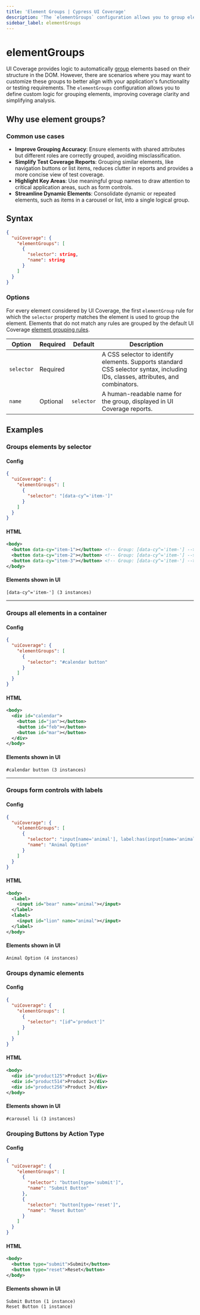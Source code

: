 ```yaml
---
title: 'Element Groups | Cypress UI Coverage'
description: 'The `elementGroups` configuration allows you to group elements in UI Coverage using custom logic.'
sidebar_label: elementGroups
---
```


# elementGroups

<UICovAddon />

UI Coverage provides logic to automatically [group](/ui-coverage/core-concepts/element-grouping) elements based on their structure in the DOM. However, there are scenarios where you may want to customize these groups to better align with your application's functionality or testing requirements. The `elementGroups` configuration allows you to define custom logic for grouping elements, improving coverage clarity and simplifying analysis.

## Why use element groups?

### Common use cases

- **Improve Grouping Accuracy**: Ensure elements with shared attributes but different roles are correctly grouped, avoiding misclassification.
- **Simplify Test Coverage Reports**: Grouping similar elements, like navigation buttons or list items, reduces clutter in reports and provides a more concise view of test coverage.
- **Highlight Key Areas**: Use meaningful group names to draw attention to critical application areas, such as form controls.
- **Streamline Dynamic Elements**: Consolidate dynamic or repeated elements, such as items in a carousel or list, into a single logical group.

## Syntax

```json
{
  "uiCoverage": {
    "elementGroups": [
      {
        "selector": string,
        "name": string
      }
    ]
  }
}
```

### Options

For every element considered by UI Coverage, the first `elementGroup` rule for which the `selector` property matches the element is used to group the element. Elements that do not match any rules are grouped by the default UI Coverage [element grouping rules](/ui-coverage/core-concepts/element-grouping).

Option | Required | Default | Description
-- | -- | -- | --
`selector` | Required | | A CSS selector to identify elements. Supports standard CSS selector syntax, including IDs, classes, attributes, and combinators.
`name` | Optional | `selector` | A human-readable name for the group, displayed in UI Coverage reports.

## Examples

### Groups elements by selector

#### Config

```json
{
  "uiCoverage": {
    "elementGroups": [
      {
        "selector": "[data-cy^='item-']"
      }
    ]
  }
}
```

#### HTML

```xml
<body>
  <button data-cy="item-1"></button> <!-- Group: [data-cy^='item-'] -->
  <button data-cy="item-2"></button> <!-- Group: [data-cy^='item-'] -->
  <button data-cy="item-3"></button> <!-- Group: [data-cy^='item-'] -->
</body>
```

#### Elements shown in UI

```
[data-cy^='item-'] (3 instances)
```

---

### Groups all elements in a container

#### Config

```json
{
  "uiCoverage": {
    "elementGroups": [
      {
        "selector": "#calendar button"
      }
    ]
  }
}
```

#### HTML

```xml
<body>
  <div id="calendar">
    <button id="jan"></button>
    <button id="feb"></button>
    <button id="mar"></button>
  </div>
</body>
```

#### Elements shown in UI

```
#calendar button (3 instances)
```

---

### Groups form controls with labels

#### Config

```json
{
  "uiCoverage": {
    "elementGroups": [
      {
        "selector": "input[name='animal'], label:has(input[name='animal'])",
        "name": "Animal Option"
      }
    ]
  }
}
```

#### HTML

```xml
<body>
  <label>
    <input id="bear" name="animal"></input>
  </label>
  <label>
    <input id="lion" name="animal"></input>
  </label>
</body>
```

#### Elements shown in UI

```
Animal Option (4 instances)
```

### Groups dynamic elements

#### Config

```json
{
  "uiCoverage": {
    "elementGroups": [
      {
        "selector": "[id^='product']"
      }
    ]
  }
}
```

#### HTML

```xml
<body>
  <div id="product125">Product 1</div>
  <div id="product514">Product 2</div>
  <div id="product256">Product 3</div>
</body>
```

#### Elements shown in UI

```
#carousel li (3 instances)
```

### Grouping Buttons by Action Type

#### Config

```json
{
  "uiCoverage": {
    "elementGroups": [
      {
        "selector": "button[type='submit']",
        "name": "Submit Button"
      },
      {
        "selector": "button[type='reset']",
        "name": "Reset Button"
      }
    ]
  }
}
```

#### HTML

```xml
<body>
  <button type="submit">Submit</button>
  <button type="reset">Reset</button>
</body>
```

#### Elements shown in UI

```
Submit Button (1 instance)
Reset Button (1 instance)
```
